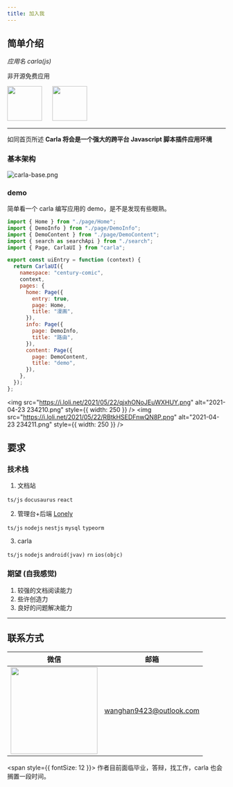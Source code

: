 ```yaml
---
title: 加入我
---
```


## 简单介绍

_应用名 carla(js)_

非开源免费应用

<img src="/img/carla.svg" width="80" />
&nbsp;&nbsp;&nbsp;&nbsp;
<img src="/img/carla_lazy.svg" width="80" />

---

如同首页所述 **Carla 将会是一个强大的跨平台 Javascript 脚本插件应用环境**

### 基本架构

![carla-base.png](https://i.loli.net/2021/10/19/ISaTsjhQiBPJHLC.png)

### demo

简单看一个 carla 编写应用的 demo，是不是发现有些眼熟。

```javascript
import { Home } from "./page/Home";
import { DemoInfo } from "./page/DemoInfo";
import { DemoContent } from "./page/DemoContent";
import { search as searchApi } from "./search";
import { Page, CarlaUI } from "carla";

export const uiEntry = function (context) {
  return CarlaUI({
    namespace: "century-comic",
    context,
    pages: {
      home: Page({
        entry: true,
        page: Home,
        title: "漫画",
      }),
      info: Page({
        page: DemoInfo,
        title: "路由",
      }),
      content: Page({
        page: DemoContent,
        title: "demo",
      }),
    },
  });
};
```

<img
  src="https://i.loli.net/2021/05/22/qjxhONoJEuWXHUY.png"
  alt="2021-04-23 234210.png"
  style={{ width: 250 }}
/>
<img
  src="https://i.loli.net/2021/05/22/RBtkHSEDFnwQN8P.png"
  alt="2021-04-23 234211.png"
  style={{ width: 250 }}
/>

## 要求

### 技术栈

1. 文档站

`ts/js` `docusaurus` `react`

2. 管理台+后端 [Lonely](/more/lonely-mgmt/contribution)

`ts/js` `nodejs` `nestjs` `mysql` `typeorm`

3. carla

`ts/js` `nodejs` `android(jvav)` `rn` `ios(objc)`

### 期望 (自我感觉)

1. 较强的文档阅读能力
2. 些许创造力
3. 良好的问题解决能力

---

## 联系方式

| 微信                                         | 邮箱                    |
| -------------------------------------------- | ----------------------- |
| <img src="/img/wechat_qr.jpg" width="200" /> | wanghan9423@outlook.com |

<span style={{ fontSize: 12 }}>
  作者目前面临毕业，答辩，找工作，carla 也会搁置一段时间。
</span>
